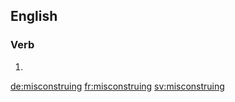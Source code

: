 ==English==

===Verb===
{{head|en|present participle}}

# {{present participle of|misconstrue|lang=en|nocat=1}}

[[de:misconstruing]]
[[fr:misconstruing]]
[[sv:misconstruing]]